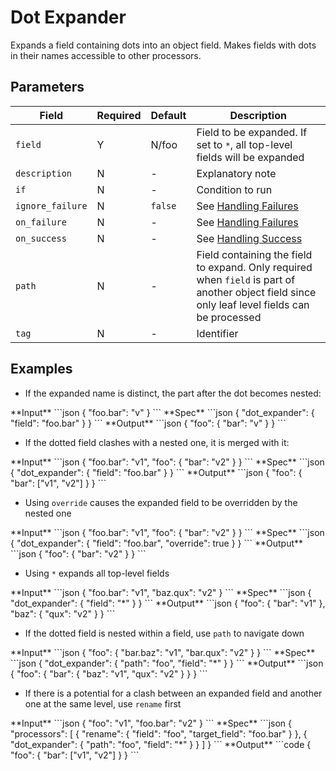 # Dot Expander

<Synopsis>
Expands a field containing dots into an object field. Makes fields with dots in their names accessible to other processors.
</Synopsis>

## Parameters

|Field|Required|Default|Description|
|---|---|---|---|
|`field`|Y|N/foo|Field to be expanded. If set to `*`, all top-level fields will be expanded|
|`description`|N|-|Explanatory note|
|`if`|N|-|Condition to run|
|`ignore_failure`|N|`false`|See [Handling Failures](../handling-failures.mdx)|
|`on_failure`|N|-|See [Handling Failures](../handling-failures.mdx)|
|`on_success`|N|-|See [Handling Success](../handling-success.mdx)|
|`path`|N|-|Field containing the field to expand. Only required when `field` is part of another object field since only leaf level fields can be processed|
|`tag`|N|-|Identifier|

## Examples

* If the expanded name is distinct, the part after the dot becomes nested:

<Example>
   <Description>
      **Input**
   </Description>
   <SampleCode>
      ```json
      {
         "foo.bar": "v"
      }
      ```
   </SampleCode>
   <Description>
      **Spec**
   </Description>
   <SampleCode>
      ```json
      {
         "dot_expander": {
            "field": "foo.bar"
         }
      }
      ```
   </SampleCode>
   <Description>
      **Output**
   </Description>
   <SampleCode>
      ```json
      {
         "foo": {
            "bar": "v"
         }
      }
      ```
   </SampleCode>
</Example>

* If the dotted field clashes with a nested one, it is merged with it:

<Example>
   <Description>
      **Input**
   </Description>
   <SampleCode>
      ```json
      {
         "foo.bar": "v1",
         "foo": {
            "bar": "v2"
         }
      }
      ```
   </SampleCode>
   <Description>
      **Spec**
   </Description>
   <SampleCode>
      ```json
      {
         "dot_expander": {
            "field": "foo.bar"
         }
      }
      ```
   </SampleCode>
   <Description>
      **Output**
   </Description>
   <SampleCode>
      ```json
      {
         "foo": {
            "bar": ["v1", "v2"]
         }
      }
      ```
   </SampleCode>
</Example>

* Using `override` causes the expanded field to be overridden by the nested one

<Example>
   <Description>
      **Input**
   </Description>
   <SampleCode>
      ```json
      {
         "foo.bar": "v1",
         "foo": {
            "bar": "v2"
         }
      }
      ```
   </SampleCode>
   <Description>
      **Spec**
   </Description>
   <SampleCode>
      ```json
      {
         "dot_expander": {
            "field": "foo.bar",
            "override": true
         }
      }
      ```
   </SampleCode>
   <Description>
      **Output**
   </Description>
   <SampleCode>
      ```json
      {
         "foo": {
            "bar": "v2"
         }
      }
      ```
   </SampleCode>
</Example>

* Using `*` expands all top-level fields

<Example>
   <Description>
      **Input**
   </Description>
   <SampleCode>
      ```json
      {
         "foo.bar": "v1",
         "baz.qux": "v2"
      }
      ```
   </SampleCode>
   <Description>
      **Spec**
   </Description>
   <SampleCode>
      ```json
      {
         "dot_expander": {
            "field": "*"
         }
      }
      ```
   </SampleCode>
   <Description>
      **Output**
   </Description>
   <SampleCode>
      ```json
      {
         "foo": {
            "bar": "v1"
         },
         "baz": {
            "qux": "v2"
         }
      }
      ```
   </SampleCode>
</Example>

* If the dotted field is nested within a field, use `path` to navigate down

<Example>
   <Description>
      **Input**
   </Description>
   <SampleCode>
      ```json
      {
         "foo": {
            "bar.baz": "v1",
            "bar.qux": "v2"
         }
      }
      ```
   </SampleCode>
   <Description>
      **Spec**
   </Description>
   <SampleCode>
      ```json
      {
         "dot_expander": {
            "path": "foo",
            "field": "*"
         }
      }
      ```
   </SampleCode>
   <Description>
      **Output**
   </Description>
   <SampleCode>
      ```json
      {
         "foo": {
            "bar": {
               "baz": "v1",
               "qux": "v2"
            }
         }
      }
      ```
   </SampleCode>
</Example>

* If there is a potential for a clash between an expanded field and another one at the same level, use `rename` first

<Example>
   <Description>
      **Input**
   </Description>
   <SampleCode>
      ```json
      {
         "foo": "v1",
         "foo.bar": "v2"
      }
      ```
   </SampleCode>
   <Description>
      **Spec**
   </Description>
   <SampleCode>
      ```json
      {
         "processors": [
            {
               "rename": {
                  "field": "foo",
                  "target_field": "foo.bar"
               }
            },
            {
               "dot_expander": {
                  "path": "foo",
                  "field": "*"
               }
            }
         ]
      }
      ```
   </SampleCode>
   <Description>
      **Output**
   </Description>
   <SampleCode>
      ```code
      {
         "foo": {
            "bar": ["v1", "v2"]
         }
      }
      ```
   </SampleCode>
</Example>

